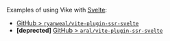Examples of using Vike with [Svelte](https://svelte.dev/):
 - [GitHub > `ryanweal/vite-plugin-ssr-svelte`](https://github.com/ryanweal/vite-plugin-ssr-svelte)
 - **[deprected]** [GitHub > `aral/vite-plugin-ssr-svelte`](https://github.com/aral/vite-plugin-ssr-svelte)
